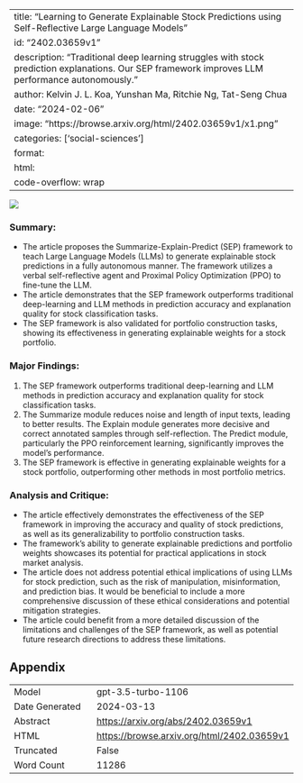 
---
title: "Learning to Generate Explainable Stock Predictions using Self-Reflective Large Language Models"
id: "2402.03659v1"
description: "Traditional deep learning struggles with stock prediction explanations. Our SEP framework improves LLM performance autonomously."
author: Kelvin J. L. Koa, Yunshan Ma, Ritchie Ng, Tat-Seng Chua
date: "2024-02-06"
image: "https://browse.arxiv.org/html/2402.03659v1/x1.png"
categories: ['social-sciences']
format:
  html:
    code-overflow: wrap
---

![](https://browse.arxiv.org/html/2402.03659v1/x1.png)

### Summary:
- The article proposes the Summarize-Explain-Predict (SEP) framework to teach Large Language Models (LLMs) to generate explainable stock predictions in a fully autonomous manner. The framework utilizes a verbal self-reflective agent and Proximal Policy Optimization (PPO) to fine-tune the LLM.
- The article demonstrates that the SEP framework outperforms traditional deep-learning and LLM methods in prediction accuracy and explanation quality for stock classification tasks.
- The SEP framework is also validated for portfolio construction tasks, showing its effectiveness in generating explainable weights for a stock portfolio.

### Major Findings:
1. The SEP framework outperforms traditional deep-learning and LLM methods in prediction accuracy and explanation quality for stock classification tasks.
2. The Summarize module reduces noise and length of input texts, leading to better results. The Explain module generates more decisive and correct annotated samples through self-reflection. The Predict module, particularly the PPO reinforcement learning, significantly improves the model's performance.
3. The SEP framework is effective in generating explainable weights for a stock portfolio, outperforming other methods in most portfolio metrics.

### Analysis and Critique:
- The article effectively demonstrates the effectiveness of the SEP framework in improving the accuracy and quality of stock predictions, as well as its generalizability to portfolio construction tasks.
- The framework's ability to generate explainable predictions and portfolio weights showcases its potential for practical applications in stock market analysis.
- The article does not address potential ethical implications of using LLMs for stock prediction, such as the risk of manipulation, misinformation, and prediction bias. It would be beneficial to include a more comprehensive discussion of these ethical considerations and potential mitigation strategies.
- The article could benefit from a more detailed discussion of the limitations and challenges of the SEP framework, as well as potential future research directions to address these limitations.

## Appendix

|          |          |
|----------|----------|
| Model     | gpt-3.5-turbo-1106       |
| Date Generated     | 2024-03-13       |
| Abstract | [https://arxiv.org/abs/2402.03659v1](https://arxiv.org/abs/2402.03659v1)        |
| HTML     | [https://browse.arxiv.org/html/2402.03659v1](https://browse.arxiv.org/html/2402.03659v1)       |
| Truncated       | False       |
| Word Count       | 11286       |